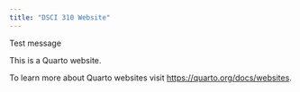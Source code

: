 ```yaml
---
title: "DSCI 310 Website"
---
```

Test message

This is a Quarto website.

To learn more about Quarto websites visit <https://quarto.org/docs/websites>.
